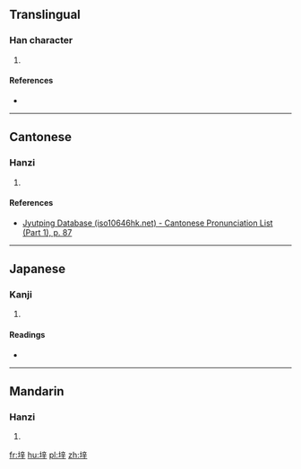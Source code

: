 ==Translingual==

===Han character===
{{Han char|rn=32|rad=土|as=07|sn=10|four=4014<sub>1</sub>|canj=土卜廿十 (GYTJ), X土卜廿十 (XGYTJ)|ids=⿰[[土]][[辛]]}}

# {{defn|Han|sort=土07}}

====References====
* {{Han ref|kx=0228.310|dkj=05088|dj=0464.380|hdz=10446.110|uh=57B6|ud=22454|bh=D153|bd=53587}}

----

==Cantonese==

===Hanzi===
{{yue-hanzi|jyut=[[sing1]]|y=sing1}}

# {{defn|lang=yue|sort=土07}}

====References====
* [http://www.iso10646hk.net/jp/document/download.jsp Jyutping Database (iso10646hk.net) - Cantonese Pronunciation List (Part 1), p. 87]

----

==Japanese==

===Kanji===
{{ja-kanji|grade=|rs=土07}}

# {{defn|lang=ja|sort=土07}}

====Readings====
* {{ja-readings|on=[[せい]] (sei), [[しょう]] (shō)|kun=}}

----

==Mandarin==

===Hanzi===
{{cmn-hanzi|pin=[[xīng]] ([[xing1]])|wg=hsing<sup>1</sup>}}

# {{defn|lang=cmn|sort=土07}}

[[fr:垶]]
[[hu:垶]]
[[pl:垶]]
[[zh:垶]]